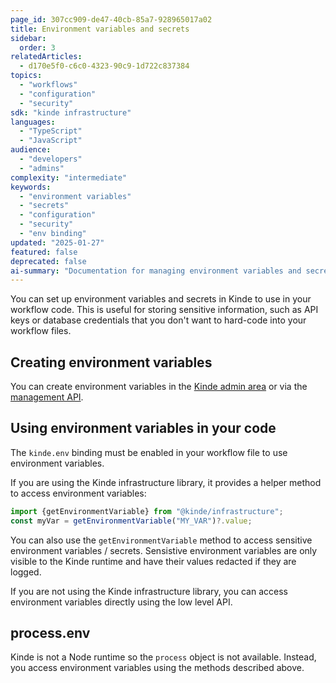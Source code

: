 ```yaml
---
page_id: 307cc909-de47-40cb-85a7-928965017a02
title: Environment variables and secrets
sidebar:
  order: 3
relatedArticles:
  - d170e5f0-c6c0-4323-90c9-1d722c837384
topics:
  - "workflows"
  - "configuration"
  - "security"
sdk: "kinde infrastructure"
languages:
  - "TypeScript"
  - "JavaScript"
audience:
  - "developers"
  - "admins"
complexity: "intermediate"
keywords:
  - "environment variables"
  - "secrets"
  - "configuration"
  - "security"
  - "env binding"
updated: "2025-01-27"
featured: false
deprecated: false
ai-summary: "Documentation for managing environment variables and secrets in workflow configurations, including secure storage and access methods."
---
```


You can set up environment variables and secrets in Kinde to use in your workflow code. This is useful for storing sensitive information, such as API keys or database credentials that you don't want to hard-code into your workflow files.

## Creating environment variables

You can create environment variables in the [Kinde admin area](/build/env-variables/add-manage-env-variables/) or via the [management API](https://docs.kinde.com/kinde-apis/management/#tag/environment-variables/post/api/v1/environment_variables).

## Using environment variables in your code

The `kinde.env` binding must be enabled in your workflow file to use environment variables.

If you are using the Kinde infrastructure library, it provides a helper method to access environment variables:

```js
import {getEnvironmentVariable} from "@kinde/infrastructure";
const myVar = getEnvironmentVariable("MY_VAR")?.value;
```

You can also use the `getEnvironmentVariable` method to access sensitive environment variables / secrets. Sensistive environment variables are only visible to the Kinde runtime and have their values redacted if they are logged.

If you are not using the Kinde infrastructure library, you can access environment variables directly using the low level API.

## process.env

Kinde is not a Node runtime so the `process` object is not available. Instead, you access environment variables using the methods described above.
